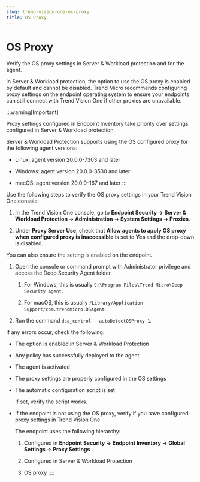 ```yaml
---
slug: trend-vision-one-os-proxy
title: OS Proxy
---
```

# OS Proxy

Verify the OS proxy settings in Server & Workload protection and for the agent.

In Server & Workload protection, the option to use the OS proxy is enabled by default and cannot be disabled. Trend Micro recommends configuring proxy settings on the endpoint operating system to ensure your endpoints can still connect with Trend Vision One if other proxies are unavailable.

:::warning[Important]

Proxy settings configured in Endpoint Inventory take priority over settings configured in Server & Workload protection.

Server & Workload Protection supports using the OS configured proxy for the following agent versions:

- Linux: agent version 20.0.0-7303 and later

- Windows: agent version 20.0.0-3530 and later

- macOS: agent version 20.0.0-167 and later
:::

Use the following steps to verify the OS proxy settings in your Trend Vision One console:

1.  In the Trend Vision One console, go to **Endpoint Security → Server & Workload Protection → Administration → System Settings → Proxies**.

2.  Under **Proxy Server Use**, check that **Allow agents to apply OS proxy when configured proxy is inaccessible** is set to **Yes** and the drop-down is disabled.

You can also ensure the setting is enabled on the endpoint.

1.  Open the console or command prompt with Administrator privilege and access the Deep Security Agent folder.

    1.  For Windows, this is usually `C:\Program Files\Trend Micro\Deep Security Agent`.

    2.  For macOS, this is usually `/Library/Application Support/com.trendmicro.DSAgent`.

2.  Run the command `dsa_control --autoDetectOSProxy 1`.

If any errors occur, check the following:

- The option is enabled in Server & Workload Protection

- Any policy has successfully deployed to the agent

- The agent is activated

- The proxy settings are properly configured in the OS settings

- The automatic configuration script is set

  If set, verify the script works.

- If the endpoint is not using the OS proxy, verify if you have configured proxy settings in Trend Vision One

  The endpoint uses the following hierarchy:

  1.  Configured in **Endpoint Security → Endpoint Inventory → Global Settings → Proxy Settings**

  2.  Configured in Server & Workload Protection

  3.  OS proxy
::::
